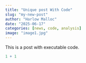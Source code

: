 ```yaml
---
title: "Unique post With Code"
slug: "my-new-post"
author: "Harlow Malloc"
date: "2025-06-17"
categories: [news, code, analysis]
image: "image1.jpg"
---
```


This is a post with executable code.

```r
1 + 1
```
